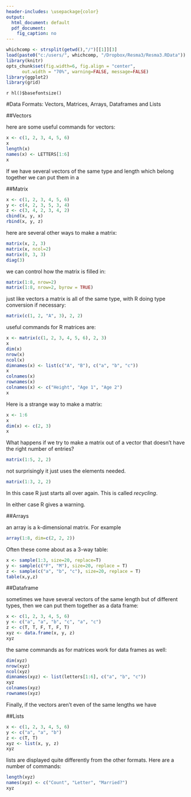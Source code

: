 ---
header-includes: \usepackage{color}
output:
  html_document: default
  pdf_document:
    fig_caption: no
---

<style>
table, th, td { text-align:right; }
th, td {padding: 10px;}
</style>

```{r, echo=FALSE, warning=FALSE, message=FALSE}
whichcomp <- strsplit(getwd(),"/")[[1]][3]
load(paste0("c:/users/", whichcomp, "/Dropbox/Resma3/Resma3.RData"))
library(knitr)
opts_chunk$set(fig.width=6, fig.align = "center", 
      out.width = "70%", warning=FALSE, message=FALSE)
library(ggplot2)
library(grid)
```
`r hl()$basefontsize()`

#Data Formats: Vectors, Matrices, Arrays, Dataframes and Lists

##Vectors

here are some useful commands for vectors:

```{r}
x <- c(1, 2, 3, 4, 5, 6)
x
length(x)
names(x) <- LETTERS[1:6]
x
```

If we have several vectors of the same type and length which belong together we can put them in a 

##Matrix

```{r}
x <- c(1, 2, 3, 4, 5, 6)
y <- c(4, 2, 3, 5, 3, 4)
z <- c(3, 4, 2, 3, 4, 2)
cbind(x, y, x)
rbind(x, y, z)
```

here are several other ways to make a matrix:

```{r}
matrix(x, 2, 3)
matrix(x, ncol=2)
matrix(0, 3, 3)
diag(3)
```

we can control how the matrix is filled in:

```{r}
matrix(1:8, nrow=2)
matrix(1:8, nrow=2, byrow = TRUE)
```

just like vectors a matrix is all of the same type, with R doing type conversion if necessary:

```{r}
matrix(c(1, 2, "A", 3), 2, 2)
```

useful commands for R matrices are:

```{r}
x <- matrix(c(1, 2, 3, 4, 5, 6), 2, 3)
x
dim(x)
nrow(x)
ncol(x)
dimnames(x) <- list(c("A", "B"), c("a", "b", "c"))
x
colnames(x)
rownames(x)
colnames(x) <- c("Height", "Age 1", "Age 2")
x
```

Here is a strange way to make a matrix:

```{r}
x <- 1:6
x
dim(x) <- c(2, 3)
x
```


What happens if we try to make a matrix out of a vector that doesn't have the right number of entries?

```{r warning=TRUE}
matrix(1:5, 2, 2)
```

not surprisingly it just uses the elements needed.

```{r warning=TRUE}
matrix(1:3, 2, 2)
```

In this case R just starts all over again. This is called *recycling*.

In either case R gives a warning.

##Arrays

an array is a k-dimensional matrix. For example

```{r}
array(1:8, dim=c(2, 2, 2))
```

Often these come about as a 3-way table: 

```{r}
x <- sample(1:3, size=20, replace=T)
y <- sample(c("F", "M"), size=20, replace = T)
z <- sample(c("a", "b", "c"), size=20, replace = T)
table(x,y,z)
```


##Dataframe

sometimes we have several vectors of the same length but of different types, then we can put them together as a data frame:

```{r}
x <- c(1, 2, 3, 4, 5, 6)
y <- c("a", "a", "b", "c", "a", "c")
z <- c(T, T, F, T, F, T)
xyz <- data.frame(x, y, z)
xyz
```

the same commands as for matrices work for data frames as well:

```{r}
dim(xyz)
nrow(xyz)
ncol(xyz)
dimnames(xyz) <- list(letters[1:6], c("a", "b", "c"))
xyz
colnames(xyz)
rownames(xyz)
```

Finally, if the vectors aren't even of the same lengths we have

##Lists

```{r}
x <- c(1, 2, 3, 4, 5, 6)
y <- c("a", "a", "b")
z <- c(T, T)
xyz <- list(x, y, z)
xyz
```

lists are displayed quite differently from the other formats. Here are a number of commands:

```{r}
length(xyz)
names(xyz) <- c("Count", "Letter", "Married?")
xyz
```


